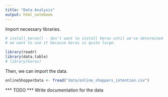 ```yaml
---
title: "Data Analysis"
output: html_notebook
---
```


Import necessary libraries.

```r

# install_keras() - don't want to install keras until we've determined
# we want to use it because keras is quite large.

library(readr)
library(data.table)
# library(keras)


```

Then, we can import the data.

```r
onlineShopperData <- fread("data/online_shoppers_intention.csv")
```



*** TODO *** Write documentation for the data

